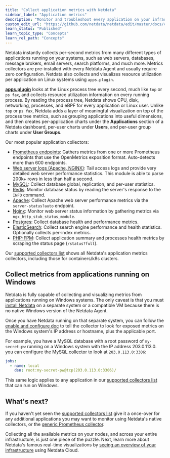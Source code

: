 ```yaml
---
title: "Collect application metrics with Netdata"
sidebar_label: "Application metrics"
description: "Monitor and troubleshoot every application on your infrastructure with per-second metrics, zero configuration, and meaningful charts."
custom_edit_url: "https://github.com/netdata/netdata/edit/master/docs/collect/application-metrics.md"
learn_status: "Published"
learn_topic_type: "Concepts"
learn_rel_path: "Concepts"
---
```



Netdata instantly collects per-second metrics from many different types of applications running on your systems, such as
web servers, databases, message brokers, email servers, search platforms, and much more. Metrics collectors are
pre-installed with every Netdata Agent and usually require zero configuration. Netdata also collects and visualizes
resource utilization per application on Linux systems using `apps.plugin`.

[**apps.plugin**](/docs/nightly/references/collectors-references/system-metrics/application-monitoring) looks at the Linux process tree every second, much like `top` or
`ps fax`, and collects resource utilization information on every running process. By reading the process tree, Netdata
shows CPU, disk, networking, processes, and eBPF for every application or Linux user. Unlike `top` or `ps fax`, Netdata
adds a layer of meaningful visualization on top of the process tree metrics, such as grouping applications into useful
dimensions, and then creates per-application charts under the **Applications** section of a Netdata dashboard, per-user
charts under **Users**, and per-user group charts under **User Groups**.

Our most popular application collectors:

- [Prometheus endpoints](/docs/nightly/references/collectors-references/extended-metric-collection/prometheus-endpoints): Gathers
  metrics from one or more Prometheus endpoints that use the OpenMetrics exposition format. Auto-detects more than 600
  endpoints.
- [Web server logs (Apache, NGINX)](/docs/nightly/references/collectors-references/quantify-logs-to-metrics/web-server-logs-apache-nginx-microsoft-iis):
  Tail access logs and provide very detailed web server performance statistics. This module is able to parse 200k+
  rows in less than half a second.
- [MySQL](/docs/nightly/references/collectors-references/databases/mysql): Collect database global,
  replication, and per-user statistics.
- [Redis](/docs/nightly/references/collectors-references/databases/redis): Monitor database status by
  reading the server's response to the `INFO` command.
- [Apache](/docs/nightly/references/collectors-references/webapps/apache): Collect Apache web server
  performance metrics via the `server-status?auto` endpoint.
- [Nginx](/docs/nightly/references/collectors-references/webapps/nginx): Monitor web server status
  information by gathering metrics via `ngx_http_stub_status_module`.
- [Postgres](/docs/nightly/references/collectors-references/databases/postgressql): Collect database health
  and performance metrics.
- [ElasticSearch](/docs/nightly/references/collectors-references/apps/elasticsearch): Collect search
  engine performance and health statistics. Optionally collects per-index metrics.
- [PHP-FPM](/docs/nightly/references/collectors-references/webapps/php-fpm): Collect application summary
  and processes health metrics by scraping the status page (`/status?full`).

Our [supported collectors list](/docs/nightly/references/collectors/supported-collectors-list#service-and-application-collectors) shows all Netdata's
application metrics collectors, including those for containers/k8s clusters.

## Collect metrics from applications running on Windows

Netdata is fully capable of collecting and visualizing metrics from applications running on Windows systems. The only
caveat is that you must [install Netdata](https://github.com/netdata/netdata/blob/master/docs/get-started.mdx) on a separate system or a compatible VM because there
is no native Windows version of the Netdata Agent.

Once you have Netdata running on that separate system, you can follow the [enable and configure
doc](https://github.com/netdata/netdata/blob/master/docs/collect/enable-configure.md) to tell the collector to look for exposed metrics on the Windows system's IP
address or hostname, plus the applicable port.

For example, you have a MySQL database with a root password of `my-secret-pw` running on a Windows system with the IP
address 203.0.113.0. you can configure the [MySQL
collector](https://github.com/netdata/go.d.plugin/blob/master/modules/mysql/README.md) to look at `203.0.113.0:3306`:

```yml
jobs:
  - name: local
    dsn: root:my-secret-pw@tcp(203.0.113.0:3306)/
```

This same logic applies to any application in our [supported collectors
list](https://github.com/netdata/netdata/blob/master/collectors/COLLECTORS.md#service-and-application-collectors) that can run on Windows.

## What's next?

If you haven't yet seen the [supported collectors list](/docs/nightly/references/collectors/supported-collectors-list) give it a once-over for any
additional applications you may want to monitor using Netdata's native collectors, or the [generic Prometheus
collector](https://github.com/netdata/go.d.plugin/blob/master/modules/prometheus/README.md).

Collecting all the available metrics on your nodes, and across your entire infrastructure, is just one piece of the
puzzle. Next, learn more about Netdata's famous real-time visualizations by [seeing an overview of your
infrastructure](https://github.com/netdata/netdata/blob/master/docs/visualize/overview-infrastructure.md) using Netdata Cloud.


